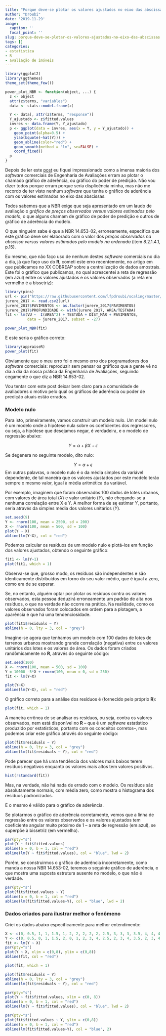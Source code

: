 ```yaml
---
title: "Porque deve-se plotar os valores ajustados no eixo das abscissas!"
author: "Droubi"
date: '2019-11-29'
image:
  caption: ''
  focal_point: ''
slug: porque-deve-se-plotar-os-valores-ajustados-no-eixo-das-abscissas
tags: []
categories:
- estatistica
- R
- avaliação de imóveis
---
```


```r
library(ggplot2)
library(ggthemes)
theme_set(theme_few())

power_plot_NBR <- function(object, ...) {
  z <- object
  attr(z$terms, "variables")
  data <- stats::model.frame(z)

  Y <- data[, attr(z$terms, "response")]
  Y_ajustado <- z$fitted.values
  invres <- data.frame(Y, Y_ajustado)
  p <- ggplot(data = invres, aes(x = Y, y = Y_ajustado)) +
    geom_point(alpha=0.5) +
    ylab(bquote(~hat(Y))) +
    geom_abline(color="red") +
    geom_smooth(method = "lm", se=FALSE) +
    coord_fixed()
  p
}
```

Depois de ler este [post](http://www.win-vector.com/blog/2019/09/why-do-we-plot-predictions-on-the-x-axis/) 
eu fiquei impressionado como a imensa maioria dos *software* comerciais de 
Engenharia de Avaliações erram ao plotar o chamado gráfico de aderência, ou 
gráfico do poder de predição. Não vou dizer todos porque erram porque seria 
displicência minha, mas não me recordo de ter visto nenhum *software*
que tenha o gráfico de aderência com os valores estimados no eixo das abscissas.

Todos sabemos que a NBR exige que seja apresentado em um laudo de avaliação o
*gráfico de preços observados versus valores estimados pelo modelo*, o que alguns
chamam de gráfico de poder de predição e outros de gráfico de aderência do modelo.

O que ninguém sabe é que a NBR 14.653-02, erroneamente, especifica que este
gráfico deve ser elaborado com o valor dos *preços observados na abscissa versus
valores estimados pelo modelo na ordenada* (item 8.2.1.4.1, p.15).

Eu mesmo, que não faço uso de nenhum destes *software* comerciais no dia a dia, 
já que faço uso do **R**, cometi este erro recentemente, no artigo em que 
publicamos no XX COBREAP sobre a centralização de dados amostrais. Este foi o
gráfico que publicamos, no qual acrescentei a reta de regressão (em azul) entre 
os valores ajustados e os valores observados (a reta em vermelho é a bissetriz):

```r
library(pins)
url <- pin("https://raw.githubusercontent.com/lfpdroubi/scaling/master/jurere.csv?token=ADI4O32MW57EODEISRAX4DS55T6AQ")
jurere_2017 <- read.csv2(url)
jurere_2017$PAVIMENTOS <- as.factor(jurere_2017$PAVIMENTOS)
jurere_2017$PROFUNDIDADE <- with(jurere_2017, AREA/TESTADA)
fit <- lm(VU ~  I(AREA^2) + TESTADA + DIST_MAR + PAVIMENTOS, 
          data = jurere_2017, subset = -27)
```

```r
power_plot_NBR(fit)
```

E este seria o gráfico correto:


```r
library(appraiseR)
power_plot(fit)
```


Obviamente que o meu erro foi o mesmo erro dos programadores dos *software* 
comerciais: reproduzir sem pensar os gráficos que a gente vê no dia a dia da 
nossa prática da Engenharia de Avaliações, seguindo cegamente o que diz a 
NBR 14.653-02.

Vou tentar com este post deixar bem claro para a comunidade de avaliadores o 
motivo pelo qual os gráficos de aderência ou poder de predição atuais estão 
errados.

### Modelo nulo

Para isto, primeiramente, vamos construir um modelo nulo. Um model nulo é um 
modelo onde a hipótese nula sobre os coeficientes dos regressores, ou seja, a 
hipótese que desejamos negar, é verdadeira, e o modelo de regressão abaixo:

$$Y = \alpha + \beta X + \epsilon$$

Se degenera no seguinte modelo, dito nulo:

$$Y = \alpha + \epsilon$$
Em outras palavras, o modelo nulo é o da média simples da variável dependente, de 
tal maneira que os valores ajustados por este modelo terão sempre o mesmo valor,
igual à média aritmética da variável.

Por exemplo, imaginem que foram observados 100 dados de lotes urbanos, com valores
 de área total ($X$) e valor unitário ($Y$), não chegando-se a nenhuma correlação 
 entre X e Y. A melhor forma de se estimar $Y$, portanto, seria através da simples
 média dos valores unitários ($\bar Y$).

```r
set.seed(9)
Y <- rnorm(100, mean = 2500, sd = 200)
X <- rnorm(100, mean = 500, sd = 100)
plot(Y ~ X)
abline(lm(Y~X), col = "red")
```

Podemos calcular os resíduos de um modelo nulo e plotá-los em função dos valores
ajustados, obtendo o seguinte gráfico:

```r
fit1 <- lm(Y~1)
plot(fit1, which = 1)
```

Observa-se que, grosso modo, os resíduos são independentes e são identicamente
distribuídos em torno do seu valor médio, que é igual a zero, como era de 
se esperar.

Se, no entanto, alguém optar por plotar os resíduos contra os valores observados, 
esta pessoa deduzirá erroneamente um padrão de alta nos resíduos, o que na verdade
não ocorre na prática. Na realidade, como os valores observados foram
colocados em ordem para a plotagem, a aparência é que há uma tendenciosidade.

```r
plot(fit1$residuals ~ Y)
abline(h = 0, lty = 3, col = "grey")
```

Imagine-se agora que tenhamos um modelo com 100 dados de lotes de terrenos urbanos 
mostrando grande correlação (negativa) entre os valores unitários dos lotes e os 
valores de área. Os dados foram criados randômicamente no **R**, através do 
seguinte código:

```r
set.seed(100)
X <- rnorm(100, mean = 500, sd = 100)
Y = 10000 -5*X + rnorm(100, mean = 0, sd = 250)
fit <- lm(Y~X)
```

```r
plot(Y~X)
abline(lm(Y~X), col = "red")
```


O gráfico correto para a análise dos resíduos é (fornecido pelo próprio **R**):

```r
plot(fit, which = 1)
```

A maneira errônea de se analisar os resíduos, ou seja, contra os valores observados,
nem está disponível no **R** -- que é um *software* estatístico produzido por 
estatísticos, portanto com os conceitos corretos--, mas podemos criar este gráfico 
através do seguinte código:

```r
plot(fit$residuals ~ Y)
abline(h = 0, lty = 3, col = "grey")
abline(lm(fit$residuals ~ Y), col = "red")
```

Pode parecer que há uma tendência dos valores mais baixos terem resíduos 
negativos enquanto os valores mais altos tem valores positivos. 

```r
hist(rstandard(fit))
```

Mas, na verdade, não há nada de errado com o modelo. Os resíduos são absolutamente
normais, com média zero, como mostra o histograma dos resíduos padronizados.

E o mesmo é válido para o gráfico de aderência. 

Se plotarmos o gráfico de aderência corretamente, vemos que a linha de regressão
entre os valores observados e os valores ajustados tem coeficiente angular muito
próximo de 1 -- a reta de regressão (em azul), se superpõe à bissetriz (em vermelho).

```r
par(pty="s")
plot(Y ~ fit$fitted.values)
abline(a = 0, b = 1, col = "red")
abline(lm(Y ~ fit$fitted.values), col = "blue", lwd = 2)
```

Porém, se construirmos o gráfico de aderência incorretamente, como manda a nossa
NBR 14.653-02, teremos o seguinte gráfico de aderência, o que mostra uma suposta
estrutura ausente no modelo, o que não é verdade.

```r
par(pty="s")
plot(fit$fitted.values ~ Y)
abline(a = 0, b = 1, col = "red")
abline(lm(fit$fitted.values~Y), col = "blue", lwd = 2)
```

### Dados criados para ilustrar melhor o fenômeno

Criei os dados abaixo especificamente para melhor entendimento:

```r
X <- c(0, 0.5, 1, 1, 1.5, 1, 2, 2, 2, 2, 2, 2.5, 3, 3, 3, 3.5, 4, 4, 4, 4, 4, 4.5, 5, 5, 5, 5.5, 6, 6, 6, 6, 6, 6.5, 7, 7, 7, 7.5)
Y <- c(0, 0.5, 0, 1, 1.5, 2, 0, 1, 2, 3, 4, 2.5, 2, 3, 4, 3.5, 2, 3, 4, 5, 6, 4.5, 4, 5, 6, 5.5, 4, 5, 6, 7, 8, 6.5, 6, 7, 8, 7.5)
fit <- lm(Y ~ X)
par(pty="s")
plot(Y ~ X, xlim = c(0,8), ylim = c(0,8))
abline(fit, col = "red")
```

```r
plot(fit, which = 1)
```

```r
plot(fit$residuals ~ Y)
abline(h = 0, lty = 3, col = "grey")
abline(lm(fit$residuals ~ Y), col = "red")
```

```r
par(pty="s")
plot(Y ~ fit$fitted.values, xlim = c(0, 8))
abline(a = 0, b = 1, col = "red")
abline(lm(Y ~ fit$fitted.values), col = "blue", lwd = 2)
```

```r
par(pty="s")
plot(fit$fitted.values ~ Y, ylim = c(0,8))
abline(a = 0, b = 1, col = "red")
abline(lm(fit$fitted.values~Y), col = "blue", 2)
```
